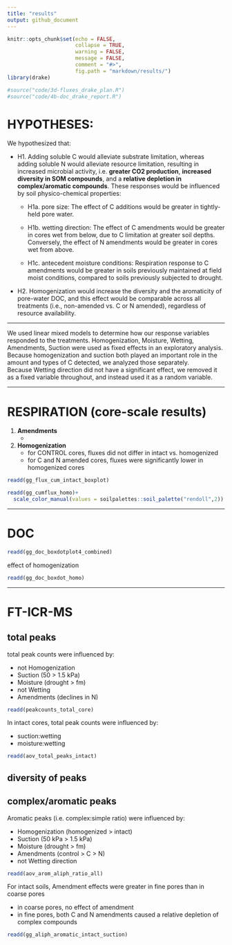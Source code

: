 ```yaml
---
title: "results"
output: github_document
---
```


```r
knitr::opts_chunk$set(echo = FALSE,
                      collapse = TRUE,
                      warning = FALSE,
                      message = FALSE,
                      comment = "#>",
                      fig.path = "markdown/results/")
library(drake)

#source("code/3d-fluxes_drake_plan.R")
#source("code/4b-doc_drake_report.R")
```

# HYPOTHESES:

We hypothesized that: 

- H1. Adding soluble C would alleviate substrate limitation, whereas adding soluble N would alleviate resource limitation, resulting in increased microbial activity, i.e. **greater CO2 production**, **increased diversity in SOM compounds**, and a **relative depletion in complex/aromatic compounds**. These responses would be influenced by soil physico-chemical properties:

    - H1a. pore size: The effect of C additions would be greater in tightly-held pore water. 

    - H1b. wetting direction: The effect of C amendments would be greater in cores wet from below, due to C limitation at greater soil depths. Conversely, the effect of N amendments would be greater in cores wet from above.
    
    - H1c. antecedent moisture conditions: Respiration response to C amendments would be greater in soils previously maintained at field moist conditions, compared to soils previously subjected to drought.

- H2. Homogenization would increase the diversity and the aromaticity of pore-water DOC, and this effect would be comparable across all treatments (i.e., non-amended vs. C or N amended), regardless of resource availability.

---

We used linear mixed models to determine how our response variables responded to the treatments. Homogenization, Moisture, Wetting, Amendments, Suction were used as fixed effects in an exploratory analysis.   
Because homogenization and suction both played an important role in the amount and types of C detected, we analyzed those separately.  
Because Wetting direction did not have a significant effect, we removed it as a fixed variable throughout, and instead used it as a random variable.   

---

# RESPIRATION (core-scale results)

1. **Amendments**
    - 


1. **Homogenization** 
    - for CONTROL cores, fluxes did not differ in intact vs. homogenized
    - for C and N amended cores, fluxes were significantly lower in homogenized cores 

```r
readd(gg_flux_cum_intact_boxplot)
```

```r
readd(gg_cumflux_homo)+
  scale_color_manual(values = soilpalettes::soil_palette("rendoll",2))
```





---


# DOC


```r
readd(gg_doc_boxdotplot4_combined)
```


effect of homogenization

```r
readd(gg_doc_boxdot_homo)
```



---






# FT-ICR-MS

## total peaks
total peak counts were influenced by:

- not Homogenization
- Suction (50 > 1.5 kPa)
- Moisture (drought > fm)
- not Wetting
- Amendments (declines in N)

```r
readd(peakcounts_total_core)
```

In intact cores, total peak counts were influenced by:

- suction:wetting
- moisture:wetting

```r
readd(aov_total_peaks_intact)
```



## diversity of peaks

## complex/aromatic peaks

Aromatic peaks (i.e. complex:simple ratio) were influenced by:

- Homogenization (homogenized > intact)
- Suction (50 kPa > 1.5 kPa)
- Moisture (drought > fm)
- Amendments (control > C > N)
- not Wetting direction

```r
readd(aov_arom_aliph_ratio_all)
```


For intact soils, Amendment effects were greater in fine pores than in coarse pores

- in coarse pores, no effect of amendment
- in fine pores, both C and N amendments caused a relative depletion of complex compounds

```r
readd(gg_aliph_aromatic_intact_suction)
```

